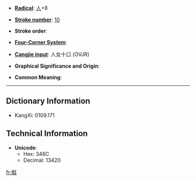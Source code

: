 * '''[[Index:Chinese radical| Radical]]''': [[Index:Chinese radical/人|人]]+8

* '''[[Index:Chinese total strokes|Stroke number]]''': [[Index:Chinese total strokes/10|10]]

* '''Stroke order''': 

* '''[[Index:Chinese four corner|Four-Corner System]]''': 

* '''[[Index:Chinese Cangjie|Cangjie input]]''': 人女十口 (OVJR)

* '''Graphical Significance and Origin''': 

* '''Common Meaning''': 

----

== Dictionary Information ==

* KangXi: 0109.171

== Technical Information ==

* '''Unicode''':
** Hex: 346C
** Decimal: 13420

[[fr:㑬]]